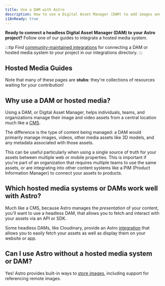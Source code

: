 ```yaml
---
title: Use a DAM with Astro
description: How to use a Digital Asset Manager (DAM) to add images and videos to Astro
i18nReady: true
---
```


**Ready to connect a headless Digital Asset Manager (DAM) to your Astro project?** Follow one of our guides to integrate a hosted media system.

:::tip
Find [community-maintained integrations](https://astro.build/integrations/?search=image) for connecting a DAM or hosted media system to your project in our integrations directory. 
:::

## Hosted Media Guides

Note that many of these pages are **stubs**: they're collections of resources waiting for your contribution!

<MediaGuidesNav />

## Why use a DAM or hosted media?

Using a DAM, or Digital Asset Manager, helps individuals, teams, and organizations manage their image and video assets from a central location much like a [CMS](/en/guides/cms).

The difference is the type of content being managed: a DAM would primarily manage images, videos, other media assets like 3D models, and any metadata associated with those assets.

This can be useful particularly when using a single source of truth for your assets between multiple web or mobile properties. This is important if you're part of an organization that requires multiple teams to use the same assets, or are integrating into other content systems like a PIM (Product Information Manager) to connect your assets to products.

## Which hosted media systems or DAMs work well with Astro?

Much like a CMS, because Astro manages the _presentation_ of your content, you'll want to use a headless DAM, that allows you to fetch and interact with your assets via an API or SDK.

Some headless DAMs, like Cloudinary, provide an Astro [integration](/en/guides/integrations-guide/) that allows you to easily fetch your assets as well as display them on your website or app.

## Can I use Astro without a hosted media system or DAM?

Yes! Astro provides built-in ways to [store images](/en/guides/images/#where-to-store-images), including support for referencing remote images.

